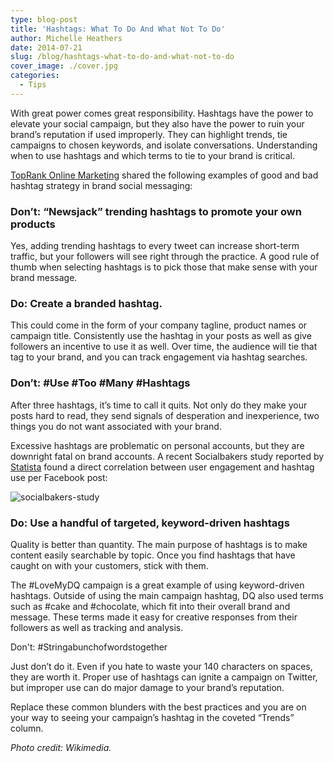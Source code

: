 ```yaml
---
type: blog-post
title: 'Hashtags: What To Do And What Not To Do'
author: Michelle Heathers
date: 2014-07-21
slug: /blog/hashtags-what-to-do-and-what-not-to-do
cover_image: ./cover.jpg
categories:
  - Tips
---
```


With great power comes great responsibility. Hashtags have the power to elevate your social campaign, but they also have the power to ruin your brand’s reputation if used improperly. They can highlight trends, tie campaigns to chosen keywords, and isolate conversations. Understanding when to use hashtags and which terms to tie to your brand is critical.

[TopRank Online Marketing][1] shared the following examples of good and bad hashtag strategy in brand social messaging:

### Don’t: “Newsjack” trending hashtags to promote your own products

Yes, adding trending hashtags to every tweet can increase short-term traffic, but your followers will see right through the practice. A good rule of thumb when selecting hashtags is to pick those that make sense with your brand message.

### Do: Create a branded hashtag.

This could come in the form of your company tagline, product names or campaign title. Consistently use the hashtag in your posts as well as give followers an incentive to use it as well. Over time, the audience will tie that tag to your brand, and you can track engagement via hashtag searches.

### Don’t: #Use #Too #Many #Hashtags

After three hashtags, it’s time to call it quits. Not only do they make your posts hard to read, they send signals of desperation and inexperience, two things you do not want associated with your brand.

Excessive hashtags are problematic on personal accounts, but they are downright fatal on brand accounts. A recent Socialbakers study reported by [Statista][2] found a direct correlation between user engagement and hashtag use per Facebook post:

![socialbakers-study](./1.jpg)

### Do: Use a handful of targeted, keyword-driven hashtags

Quality is better than quantity. The main purpose of hashtags is to make content easily searchable by topic. Once you find hashtags that have caught on with your customers, stick with them.

The #LoveMyDQ campaign is a great example of using keyword-driven hashtags. Outside of using the main campaign hashtag, DQ also used terms such as #cake and #chocolate, which fit into their overall brand and message. These terms made it easy for creative responses from their followers as well as tracking and analysis.

Don't: #Stringabunchofwordstogether

Just don’t do it. Even if you hate to waste your 140 characters on spaces, they are worth it. Proper use of hashtags can ignite a campaign on Twitter, but improper use can do major damage to your brand’s reputation.

Replace these common blunders with the best practices and you are on your way to seeing your campaign’s hashtag in the coveted “Trends” column.

_Photo credit: Wikimedia._

[1]: http://www.toprankblog.com/2014/04/hashtag-marketing/
[2]: http://www.statista.com/chart/2032/hashtags-affect-interaction/
